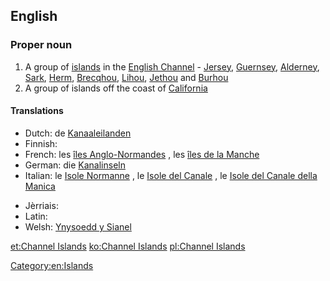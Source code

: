 ==English==

===Proper noun===
{{wikipedia}}
{{en-proper noun|sg=[[Channel]] [[Island]]s}}

# A group of [[island]]s in the [[English Channel]] - [[Jersey]], [[Guernsey]], [[Alderney]], [[Sark]], [[Herm]], [[Brecqhou]], [[Lihou]], [[Jethou]] and [[Burhou]]
# A group of islands off the coast of [[California]]

====Translations====
{{trans-top|group of islands in the English Channel}}
* Dutch: de [[Kanaaleilanden]]
* Finnish: {{t|fi|Kanaalisaaret}}
* French: les [[îles Anglo-Normandes]] {{f|p}}, les [[îles de la Manche]] {{f|p}}
* German: die [[Kanalinseln]] {{f|p}}
* Italian: le [[Isole Normanne]] {{f|p}}, le [[Isole del Canale]] {{f|p}}, le [[Isole del Canale della Manica]] {{f}}
{{trans-mid}}
* Jèrriais: {{tø|roa-jer|Îles d'la Manche|f|p|alt=L's Îles d'la Manche}}
* Latin: {{qualifier|Middle Latin}} {{t|la|Insulae Normannorum}}
* Welsh: [[Ynysoedd y Sianel]]
{{trans-bottom}}
{{trans-top|groups of islands off the coast of California}}
{{trans-mid}}
{{trans-bottom}}

[[Category:en:Islands]]

[[et:Channel Islands]]
[[ko:Channel Islands]]
[[pl:Channel Islands]]